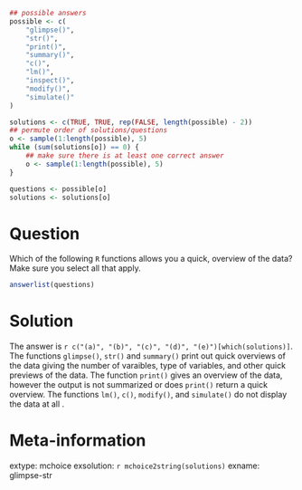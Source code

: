 ```r
## possible answers
possible <- c(
    "glimpse()",
    "str()",
    "print()",
    "summary()",
    "c()",
    "lm()",
    "inspect()", 
    "modify()",
    "simulate()"
)

solutions <- c(TRUE, TRUE, rep(FALSE, length(possible) - 2))
## permute order of solutions/questions
o <- sample(1:length(possible), 5)
while (sum(solutions[o]) == 0) {
    ## make sure there is at least one correct answer
    o <- sample(1:length(possible), 5)    
}

questions <- possible[o]
solutions <- solutions[o]
```

Question
========


Which of the following `R` functions allows you a quick, overview of the data? Make sure you select all that apply.

```r
answerlist(questions)
```


Solution
========
The answer is `r c("(a)", "(b)", "(c)", "(d)", "(e)")[which(solutions)]`. The functions `glimpse()`, `str()` and `summary()` print out quick overviews of the data giving the number of varaibles, type of variables, and other quick previews of the data. The function `print()` gives an overview of the data, however the output is not summarized or does `print()` return a quick overview. The functions `lm()`, `c()`, `modify()`, and `simulate()` do not display the data at all .



Meta-information
================
extype: mchoice
exsolution: `r mchoice2string(solutions)`
exname: glimpse-str



